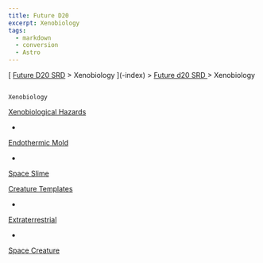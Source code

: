 ```yaml
---
title: Future D20
excerpt: Xenobiology
tags:
  - markdown
  - conversion
  - Astro
---
```







[
[Future D20 SRD]( / ) > Xenobiology
     ](-index)
     >
     [
      Future d20 SRD
     ](future-d20-srd-index)
     > Xenobiology
    




## 
    Xenobiology
   



[
     Xenobiological Hazards
    ](future-d20-srd-xenobiology-xenobiological-hazards-index)



- 
[
      Endothermic Mold
     ](future-d20-srd-xenobiology-xenobiological-hazards-endothermic-mold)

- 
[
      Space Slime
     ](future-d20-srd-xenobiology-xenobiological-hazards-space-slime)




[
     Creature Templates
    ](future-d20-srd-xenobiology-creature-templates-index)



- 
[
      Extraterrestrial
     ](future-d20-srd-xenobiology-creature-templates-extraterrestrial)

- 
[
      Space Creature
     ](future-d20-srd-xenobiology-creature-templates-space-creature)






